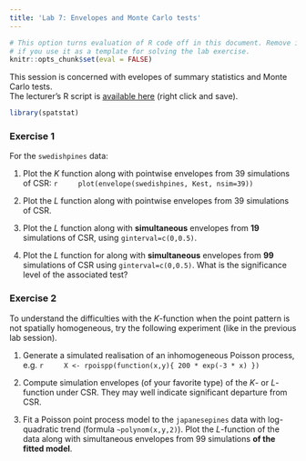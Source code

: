 ```yaml
---
title: 'Lab 7: Envelopes and Monte Carlo tests'
---
```


```r
# This option turns evaluation of R code off in this document. Remove it
# if you use it as a template for solving the lab exercise.
knitr::opts_chunk$set(eval = FALSE)
```

This session is concerned with evelopes of summary statistics and Monte Carlo tests.  
The lecturer's R script is [available here](https://raw.githubusercontent.com/spatstat/SSAI2017/master/Scripts/script07.R) (right click and save).

```r
library(spatstat)
```

### Exercise 1

For the `swedishpines` data:

1.  Plot the $K$ function along with pointwise envelopes from 39
    simulations of CSR:
    ```r
    plot(envelope(swedishpines, Kest, nsim=39))
    ```

2.  Plot the $L$ function along with pointwise envelopes from 39
    simulations of CSR.

3.  Plot the $L$ function along with **simultaneous**
    envelopes from **19** simulations of CSR, using
    `ginterval=c(0,0.5)`.

4.  Plot the $L$ function for along with
    **simultaneous** envelopes from **99**
    simulations of CSR using `ginterval=c(0,0.5)`. What
    is the significance level of the associated test?

### Exercise 2

To understand the difficulties with the $K$-function when the point
pattern is not spatially homogeneous, try the following experiment
(like in the previous lab session).

1.  Generate a simulated realisation of an inhomogeneous Poisson
    process, e.g.
    ```r
    X <- rpoispp(function(x,y){ 200 * exp(-3 * x) })
    ```

2.  Compute simulation envelopes (of your favorite type) of the $K$-
    or $L$-function under CSR. They may well indicate significant
    departure from CSR.

3.  Fit a Poisson point process model to the `japanesepines`
    data with log-quadratic trend (formula `~polynom(x,y,2)`). Plot the
    $L$-function of the data along with simultaneous envelopes from 99
    simulations **of the fitted model**.
